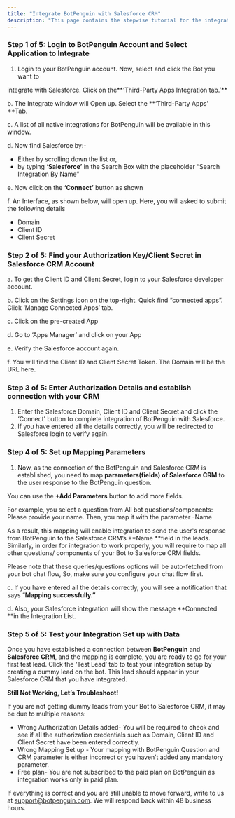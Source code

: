 ```yaml
---
title: "Integrate BotPenguin with Salesforce CRM"
description: "This page contains the stepwise tutorial for the integration with BotPenguin"
---
```


### **Step 1 of 5: Login to BotPenguin Account and Select Application to Integrate**

1. Login to your BotPenguin account. Now, select and click the Bot you want to

integrate with Salesforce. Click on the**‘Third-Party Apps Integration tab.’** 

b. The Integrate window will Open up. Select the **‘Third-Party Apps’ **Tab.

c. A list of all native integrations for BotPenguin will be available in this window.

d. Now find Salesforce by:-

- Either by scrolling down the list or,
- by typing **‘Salesforce’** in the Search Box with the placeholder “Search Integration By Name”

e. Now click on the **‘Connect’** button as shown

f. An Interface, as shown below, will open up. Here, you will asked to submit the following details

- Domain
- Client ID
- Client Secret

### **Step 2 of 5: Find your Authorization Key/Client Secret in Salesforce CRM Account**

a. To get the Client ID and Client Secret, login to your Salesforce developer account.

b. Click on the Settings icon on the top-right. Quick find “connected apps”. Click ‘Manage Connected Apps’ tab.

c. Click on the pre-created App

d. Go to ‘Apps Manager’ and click on your App

e. Verify the Salesforce account again.

f. You will find the Client ID and Client Secret Token. The Domain will be the URL here.

### **Step 3 of 5: Enter Authorization Details and establish connection with your CRM**

1. Enter the Salesforce Domain, Client ID and Client Secret and click the ‘Connect’ button to complete integration of BotPenguin with Salesforce.
2.    If you have entered all the details correctly, you will be redirected to Salesforce login to verify again.

### **Step 4 of 5: Set up Mapping Parameters**

1. Now, as the connection of the BotPenguin and Salesforce CRM is established, you need to map **parameters(fields) of Salesforce CRM** to the user response to the BotPenguin question.

You can use the **\+Add Parameters** button to add more fields.

For example, you select a question from All bot questions/components: Please provide your name. Then, you map it with the parameter -Name

As a result, this mapping will enable integration to send the user's response from BotPenguin to the Salesforce CRM’s **Name **field in the leads. Similarly, in order for integration to work properly, you will require to map all other questions/ components of your Bot to Salesforce CRM fields.

Please note that these queries/questions options will be auto-fetched from your bot chat flow, So, make sure you configure your chat flow first.

c. If you have entered all the details correctly, you will see a notification that says “**Mapping successfully.”**

d.  Also, your Salesforce integration will show the message **Connected **in the Integration List.

### **Step 5 of 5: Test your Integration Set up with Data**

Once you have established a connection between **BotPenguin** and **Salesforce CRM**, and the mapping is complete, you are ready to go for your first test lead. Click the ‘Test Lead’ tab to test your integration setup by creating a dummy lead on the bot. This lead should appear in your Salesforce CRM that you have integrated.

**Still Not Working, Let’s Troubleshoot\!**

If you are not getting dummy leads from your Bot to Salesforce CRM, it may be due to multiple reasons:

- Wrong Authorization Details added- You will be required to check and see if all the authorization credentials such as Domain, Client ID and Client Secret have been entered correctly.
- Wrong Mapping Set up - Your mapping with BotPenguin Question and CRM parameter is either incorrect or you haven’t added any mandatory parameter.
- Free plan- You are not subscribed to the paid plan on BotPenguin as integration works only in paid plan.

If everything is correct and you are still unable to move forward, write to us at [support@botpenguin.com](mailto:support@botpenguin.com). We will respond back within 48 business hours.